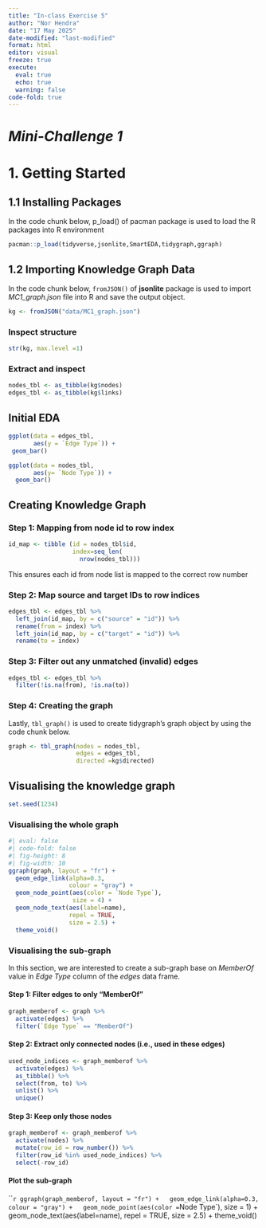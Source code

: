 ```yaml
---
title: "In-class Exercise 5"
author: "Nor Hendra"
date: "17 May 2025"
date-modified: "last-modified"
format: html
editor: visual
freeze: true
execute:
  eval: true
  echo: true
  warning: false
code-fold: true
---
```


# *Mini-Challenge 1*
# 1. Getting Started
## 1.1 Installing Packages

In the code chunk below, p_load() of pacman package is used to load the R packages into R environment
```r
pacman::p_load(tidyverse,jsonlite,SmartEDA,tidygraph,ggraph)
```

## 1.2 Importing Knowledge Graph Data

In the code chunk below, `fromJSON()` of **jsonlite** package is used to import *MC1_graph.json* file into R and save the output object.

```r
kg <- fromJSON("data/MC1_graph.json")
```

### Inspect structure
```r
str(kg, max.level =1)
```
### Extract and inspect
```r
nodes_tbl <- as_tibble(kg$nodes)
edges_tbl <- as_tibble(kg$links)
```

## Initial EDA
```r
ggplot(data = edges_tbl,
       aes(y = `Edge Type`)) +
 geom_bar()
```
```r
ggplot(data = nodes_tbl,
       aes(y= `Node Type`)) +
  geom_bar()
```

## Creating Knowledge Graph

### Step 1: Mapping from node id to row index

```r
id_map <- tibble (id = nodes_tbl$id,
                  index=seq_len(
                    nrow(nodes_tbl)))
```

This ensures each id from node list is mapped to the correct row number

### Step 2: Map source and target IDs to row indices

```r
edges_tbl <- edges_tbl %>%
  left_join(id_map, by = c("source" = "id")) %>%
  rename(from = index) %>%
  left_join(id_map, by = c("target" = "id")) %>%
  rename(to = index)
```

### Step 3: Filter out any unmatched (invalid) edges

```r
edges_tbl <- edges_tbl %>%
  filter(!is.na(from), !is.na(to))
```

### Step 4: Creating the graph

Lastly, `tbl_graph()` is used to create tidygraph's graph object by using the code chunk below.
```r
graph <- tbl_graph(nodes = nodes_tbl,
                   edges = edges_tbl,
                   directed =kg$directed)
```
## Visualising the knowledge graph
```r
set.seed(1234)
```

### Visualising the whole graph
```r
#| eval: false
#| code-fold: false
#| fig-height: 8
#| fig-width: 10
ggraph(graph, layout = "fr") +
  geom_edge_link(alpha=0.3,
                 colour = "gray") +
  geom_node_point(aes(color = `Node Type`),
                  size = 4) +
  geom_node_text(aes(label=name),
                 repel = TRUE,
                 size = 2.5) +
  theme_void()
```

### Visualising the sub-graph
In this section, we are interested to create a sub-graph base on *MemberOf* value in *Edge Type*  column of the *edges* data frame. 

#### Step 1: Filter edges to only "MemberOf"
```r
graph_memberof <- graph %>%
  activate(edges) %>%
  filter(`Edge Type` == "MemberOf")
```

#### Step 2: Extract only connected nodes (i.e., used in these edges)
```r
used_node_indices <- graph_memberof %>%
  activate(edges) %>%
  as_tibble() %>%
  select(from, to) %>%
  unlist() %>%
  unique()
```

#### Step 3: Keep only those nodes
```r
graph_memberof <- graph_memberof %>%
  activate(nodes) %>%
  mutate(row_id = row_number()) %>%
  filter(row_id %in% used_node_indices) %>%
  select(-row_id)
```

#### Plot the sub-graph
```r
ggraph(graph_memberof, layout = "fr") +
  geom_edge_link(alpha=0.3,
                 colour = "gray") +
  geom_node_point(aes(color = `Node Type`),
                  size = 1) +
  geom_node_text(aes(label=name),
                 repel = TRUE,
                 size = 2.5) +
  theme_void()




